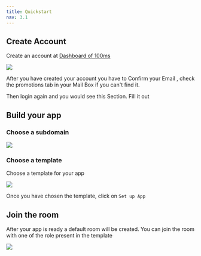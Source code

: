```yaml
---
title: Quickstart
nav: 3.1
---
```


## Create Account

Create an account at [Dashboard of 100ms](https://dashboard.100ms.live/)

<Image src="/guides/token/create-account.png" width={2880} height={1584} />

After you have created your account you have to Confirm your Email , check the promotions tab in your Mail Box if you can't find it.

Then login again and you would see this Section. Fill it out

## Build your app

### Choose a subdomain
<Image src="/guides/token/build-app.png" width={2872} height={1580} />

### Choose a template
Choose a template for your app

<Image src="/guides/token/template.png" width={2880} height={1580} />

Once you have chosen the template, click on `Set up App`

## Join the room
After your app is ready a default room will be created. You can join the room with one of the role present in the template

<Image src="/guides/token/go-to-dashboard.png" width={1920} height={1055} />
